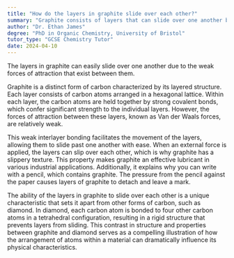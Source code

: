 ```yaml
---
title: "How do the layers in graphite slide over each other?"
summary: "Graphite consists of layers that can slide over one another because of weak attractive forces between the layers, allowing for its lubricating properties and conductive abilities."
author: "Dr. Ethan James"
degree: "PhD in Organic Chemistry, University of Bristol"
tutor_type: "GCSE Chemistry Tutor"
date: 2024-04-10
---
```


The layers in graphite can easily slide over one another due to the weak forces of attraction that exist between them.

Graphite is a distinct form of carbon characterized by its layered structure. Each layer consists of carbon atoms arranged in a hexagonal lattice. Within each layer, the carbon atoms are held together by strong covalent bonds, which confer significant strength to the individual layers. However, the forces of attraction between these layers, known as Van der Waals forces, are relatively weak.

This weak interlayer bonding facilitates the movement of the layers, allowing them to slide past one another with ease. When an external force is applied, the layers can slip over each other, which is why graphite has a slippery texture. This property makes graphite an effective lubricant in various industrial applications. Additionally, it explains why you can write with a pencil, which contains graphite. The pressure from the pencil against the paper causes layers of graphite to detach and leave a mark.

The ability of the layers in graphite to slide over each other is a unique characteristic that sets it apart from other forms of carbon, such as diamond. In diamond, each carbon atom is bonded to four other carbon atoms in a tetrahedral configuration, resulting in a rigid structure that prevents layers from sliding. This contrast in structure and properties between graphite and diamond serves as a compelling illustration of how the arrangement of atoms within a material can dramatically influence its physical characteristics.
    